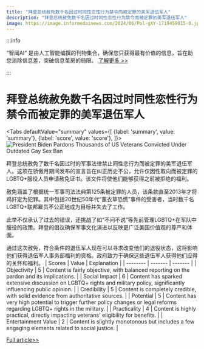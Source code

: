 ```yaml
---
title: "拜登总统赦免数千名因过时同性恋性行为禁令而被定罪的美军退伍军人"
description: "拜登总统赦免数千名因过时同性恋性行为禁令而被定罪的美军退伍军人"
image: https://image.informedainews.com/2024/06/Pol-gXY-1719459015-0.jpg
---
```



:::info

“智闻AI“ 是由人工智能编撰的刊物集合，确保您只获得最有价值的信息，旨在助您消除信息差，突破信息茧房的局限。  [了解更多 >>](/)

:::

# 拜登总统赦免数千名因过时同性恋性行为禁令而被定罪的美军退伍军人


<Tabs
	defaultValue="summary"
	values={[
	{label: 'summary', value: 'summary'},
	{label: 'score', value: 'score'},
]}>
<TabItem value="summary">
<img
  src="https://image.informedainews.com/2024/06/Pol-gXY-1719459015-0.jpg"
  alt="President Biden Pardons Thousands of US Veterans Convicted Under Outdated Gay Sex Ban"
/>



拜登总统赦免了数千名因过时的军事法律禁止同性恋行为而被定罪的美军退伍军人。这项在骄傲月期间发布的宣言旨在纠正历史不公，允许仅因性取向而被定罪的LGBTQ+服役人员申请赦免证书。该文件将使他们能够获得之前被拒绝的福利。

赦免涵盖了根据统一军事司法法典第125条被定罪的人员，该条款直至2013年才将鸡奸定为犯罪。其中包括20世纪50年代“薰衣草恐慌”事件的受害者，当时数千名LGBTQ+联邦雇员不公正地成为目标并失去了工作。

此举不仅承认了过去的错误，还挑战了如“不问不说”等先前管理LGBTQ+在军队中服役的政策。拜登的倡议确保军事文化演进以反映更广泛美国价值观的尊严和体面。

通过这次赦免，符合条件的退伍军人现在可以寻求改变他们的退役状态，这将影响他们获得退伍军人事务部福利的资格。政府致力于确保这些退伍军人获得他们应得的关怀和福利。
</TabItem>
<TabItem value="score">
	| Scores     | Value   | Explanation |
	| -------- | ------- | ------- |
	| Objectivity  | 5    | Content is fairly objective, with balanced reporting on the pardon and its implications.    |
	| Social Impact | 6     | Content has sparked extensive discussion on LGBTQ+ rights and military policy, significantly influencing public opinion.    |
	| Credibility    | 5    | Content is completely credible, with solid evidence from authoritative sources.    |
	| Potential    | 5    | Content has very high potential to trigger further policy changes or legal reforms regarding LGBTQ+ rights in the military.    |
	| Practicality    | 4    | Content is highly practical, directly impacting veterans' eligibility for benefits.    |
	| Entertainment Value    | 2    | Content is slightly monotonous but includes a few engaging elements related to social justice.    |
</TabItem>
</Tabs>

[Full article>>](https://www.theguardian.com/world/article/2024/jun/26/biden-pardons-veterans-military-law-gay-sex)
